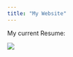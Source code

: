 ---
title: "My Website"
---

My current Resume:

<img src="files/Resume_Baseball.pdf">

\begin{center} <br>
\includegraphics[width=8in]{files/Resume_Baseball.pdf} <br>
\end{center}
